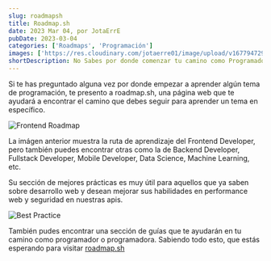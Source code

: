 ```yaml
---
slug: roadmapsh
title: Roadmap.sh
date: 2023 Mar 04, por JotaErrE
pubDate: 2023-03-04
categories: ['Roadmaps', 'Programación']
images: ['https://res.cloudinary.com/jotaerre01/image/upload/v1677947293/Portfolio/etlj5fk0bgn1hsalrli8.png']
shortDescription: No Sabes por donde comenzar tu camino como Programador o Programadora? No te preocupes, Roadmap.sh te ayudará a encontrar el camino correcto.
---
```


Si te has preguntado alguna vez por donde empezar a aprender algún tema de programación, te presento a roadmap.sh, una página web que te ayudará a encontrar el camino que debes seguir para aprender un tema en específico.

![Frontend Roadmap](https://res.cloudinary.com/jotaerre01/image/upload/v1678030941/Portfolio/ylhmwp0sndmr7cbcfxgp.png)

La imágen anterior muestra la ruta de aprendizaje del Frontend Developer, pero también puedes encontrar otras como la de Backend Developer, Fullstack Developer, Mobile Developer, Data Science, Machine Learning, etc.

Su sección de mejores prácticas es muy útil para aquellos que ya saben sobre desarrollo web y desean mejorar sus habilidades en performance web y seguridad en nuestras apis.

![Best Practice](https://res.cloudinary.com/jotaerre01/image/upload/v1678031276/Portfolio/asedzxzqjjbnhaf8jwbf.png)

También pudes encontrar una sección de guías que te ayudarán en tu camino como programador o programadora.
Sabiendo todo esto, que estás esperando para visitar [roadmap.sh](https://roadmap.sh 'link')
